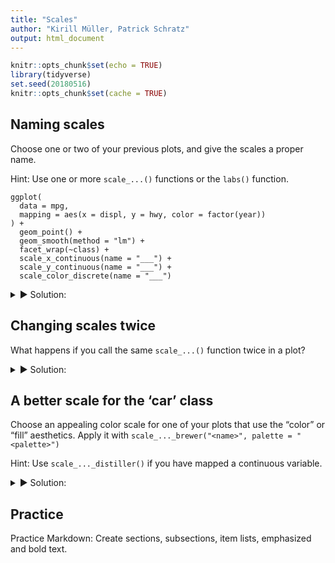 ```yaml
---
title: "Scales"
author: "Kirill Müller, Patrick Schratz"
output: html_document
---
```


```r
knitr::opts_chunk$set(echo = TRUE)
library(tidyverse)
set.seed(20180516)
knitr::opts_chunk$set(cache = TRUE)
```

## Naming scales

Choose one or two of your previous plots, and give the scales a proper name.

Hint: Use one or more `scale_...()` functions or the `labs()` function.
   
```
ggplot(
  data = mpg,
  mapping = aes(x = displ, y = hwy, color = factor(year))
) +
  geom_point() +
  geom_smooth(method = "lm") +
  facet_wrap(~class) +
  scale_x_continuous(name = "___") +
  scale_y_continuous(name = "___") +
  scale_color_discrete(name = "___")
```

<details>
<summary>&#x25BA; Solution:</summary>
Reusing a plot from the previous exercise:

```r
ggplot(data = mpg) +
  geom_point(
    mapping = aes(x = displ, y = hwy, color = factor(year))
  ) +
  geom_smooth(
    mapping = aes(x = displ, y = hwy, color = factor(year)),
    method = "lm"
  ) +
  facet_wrap(~class) +
  scale_x_continuous(name = "Displacement") +
  scale_y_continuous(name = "Fuel economy [miles per gallon]") +
  scale_color_discrete(name = "Year")
```

There exist shortcuts `xlab()` and `ylab()` for x and y labels, but not for color or fill. We recommend to stick with the explicit versions.
</details>

## Changing scales twice

What happens if you call the same `scale_...()` function twice in a plot?

<details>
<summary>&#x25BA; Solution:</summary>
A warning occurs:

```r
ggplot(data = mpg) +
  geom_point(mapping = aes(x = displ, y = hwy)) +
  scale_x_continuous(name = "Displacement") +
  scale_x_continuous(name = "Displacement")
```
</details>

## A better scale for the 'car' class

Choose an appealing color scale for one of your plots that use the "color" or "fill" aesthetics. Apply it with `scale_..._brewer("<name>", palette = "<palette>")`

Hint: Use `scale_..._distiller()` if you have mapped a continuous variable.

<details>
<summary>&#x25BA; Solution:</summary>
```r
ggplot(data = mpg, mapping = aes(x = displ, y = hwy)) +
  geom_jitter(mapping = aes(color = class)) +
  scale_x_continuous(name = "Displacement") +
  scale_y_continuous(name = "Fuel economy [miles per gallon]") +
  scale_color_viridis_d(name = "Car class", option = "A")
```
</details>

## Practice

Practice Markdown: Create sections, subsections, item lists, emphasized and bold text.
